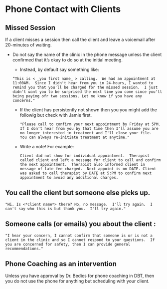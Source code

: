 # Phone Contact with Clients

## Missed Session
If a client misses a session then call the client and leave a voicemail after 20-minutes of waiting.  

* Do not say the name of the clinic in the phone message unless the client confirmed that it's okay to do so at the initial meeting.  
    * Instead, by default say something like:
  
     `“This is < _you first name_ > calling.  We had an appointment at 11:00AM.  Since I didn't hear from you in 24-hours, I wanted to remind you that you'll be charged for the missed session.  I just didn't want you to be surprised the next time you come since you'll being paying ofr two sessions. Let me know if you have any concerns."`
     
  * If the client has persistently not shown then you you might add the followig but check with Jamie first. 
  
      `"Please call to confirm your next appointment by Friday at 5PM. If I don't hear from you by that time then I'll assume you are no longer interested in treatment and I'll close your file.  You can always re-initiate treatment at anytime."`
      
  * Write a note! For example:

      `Client did not show for individual appointment.  Therapist called client and left a message for client to call and confirm the next appointment.  Therapist also informed client in message of late fee charged.  Next appoint is on DATE. Client was asked to call therapist by DATE at 5:PM to confirm next appointment to avoid any additional charges.`

##  You call the client but someone else picks up.

`"Hi. Is <*client name*> there? No, no message.  I'll try again.  I can't say who this is but thank you.  I'll try again."`

##  Someone calls (or emails) you about the client :

`"I hear your concern, I cannot confirm that someone is or is not a client in the clinic and so I cannot respond to your questions.  If you are concerned for safety, then I can provide general recommendations."`

## Phone Coaching as an intervention
Unless you have approval by Dr. Bedics for phone coaching in DBT, then you do not use the phone for anything but scheduling with your client.  

